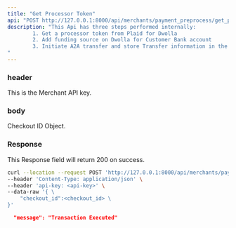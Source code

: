 ```yaml
---
title: "Get Processor Token"
api: "POST http://127.0.0.1:8000/api/merchants/payment_preprocess/get_processor_token/"
description: "This Api has three steps performed internally:
        1. Get a processor token from Plaid for Dwolla
        2. Add funding source on Dwolla for Customer Bank account
        3. Initiate A2A transfer and store Transfer information in the Checkout object
"
---
```


### header
<ParamField header="api-key" type="string">
  This is the Merchant API key.
</ParamField>

### body
<ParamField body="checkout_id" type="string">
  Checkout ID Object.
</ParamField>

### Response

<ResponseField name="success" type="number">
  This Response field will return 200 on success.
</ResponseField>

<RequestExample>

```bash Example Request
curl --location --request POST 'http://127.0.0.1:8000/api/merchants/payment_preprocess/get_processor_token' \
--header 'Content-Type: application/json' \
--header 'api-key: <api-key>' \
--data-raw '{ \
    "checkout_id":<checkout_id> \
}'

```

</RequestExample>

<ResponseExample>

```json Response
  "message": "Transaction Executed"
```

</ResponseExample>
